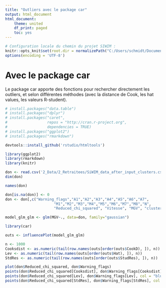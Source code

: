 ```yaml
---
title: "Outliers avec le package car"
output: html_document
html_document:
    theme: united
    df_print: paged
    toc: yes
---
```


```r
# Configuration locale du chemin du projet SIWIM :
knitr::opts_knit$set(root.dir = normalizePath("C:/Users/schmidt/Documents/GitHub/SiWIM-project/")) 
options(encoding = 'UTF-8')
```

# Avec le package car

Le package car apporte des fonctions pour rechercher directement les outliers, et selon différentes méthodes (avec la distance de Cook, les hat values, les valeurs R-student).

```r
# install.packages("data.table")
# install.packages("dplyr")
# install.packages("caret",
#                  repos = "http://cran.r-project.org", 
#                  dependencies = TRUE)
# install.packages("ggplot2")
# install.packages("rmarkdown")

devtools::install_github('rstudio/htmltools')

library(ggplot2)
library(rmarkdown)
library(knitr)

don <- read.csv('2_Data/2_Retraitees/SiWIM_data_after_input_clusters.csv',header=T)
dim(don)

names(don)

don[is.na(don)] <- 0
don <- don[,c("Warning_flags","A1","A2","A3","A4","A5","A6","A7",
                      "M1","M2","M3","M4","M5","M6","M7","M8","N", 
                      "Reduced_chi_squared", "Vitesse", "MGV", "clusters_kmeans")]

model_glm_glm <- glm(MGV~., data=don, family="gaussian")
```

```r
library(car)

outs <- influencePlot(model_glm_glm)

n <- 1000
Cooksdist <- as.numeric(tail(row.names(outs[order(outs$CookD), ]), n))
Lev <- as.numeric(tail(row.names(outs[order(outs$Hat), ]), n))
StdRes <- as.numeric(tail(row.names(outs[order(outs$StudRes), ]), n))

plot(don$Reduced_chi_squared, don$Warning_flags)
points(don$Reduced_chi_squared[Cooksdist], don$Warning_flags[Cooksdist], col = "red", pch = 0, lwd = 15)
points(don$Reduced_chi_squared[Lev], don$Warning_flags[Lev], col = "blue", pch = 25, lwd = 8)
points(don$Reduced_chi_squared[StdRes], don$Warning_flags[StdRes], col = "green", pch = 20, lwd = 5)
```
